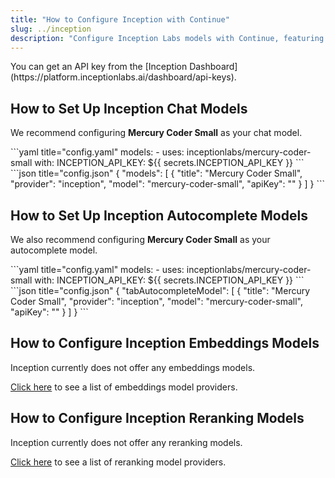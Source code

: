 ```yaml
---
title: "How to Configure Inception with Continue"
slug: ../inception
description: "Configure Inception Labs models with Continue, featuring Mercury Coder Small for both chat and autocomplete functions, optimized for programming and code generation tasks"
---
```


<Info>
  You can get an API key from the [Inception
  Dashboard](https://platform.inceptionlabs.ai/dashboard/api-keys).
</Info>

## How to Set Up Inception Chat Models

We recommend configuring **Mercury Coder Small** as your chat model.

<Tabs>
  <Tab title="YAML">
  ```yaml title="config.yaml"
  models:
    - uses: inceptionlabs/mercury-coder-small
      with:
        INCEPTION_API_KEY: ${{ secrets.INCEPTION_API_KEY }}
  ```
  </Tab>
  <Tab title="JSON">
  ```json title="config.json"
  {
    "models": [
      {
        "title": "Mercury Coder Small",
        "provider": "inception",
        "model": "mercury-coder-small",
        "apiKey": "<INCEPTION_API_KEY>"
      }
    ]
  }
  ```
  </Tab>
</Tabs>

## How to Set Up Inception Autocomplete Models

We also recommend configuring **Mercury Coder Small** as your autocomplete model.

<Tabs>
  <Tab title="YAML">
  ```yaml title="config.yaml"
  models:
    - uses: inceptionlabs/mercury-coder-small
      with:
        INCEPTION_API_KEY: ${{ secrets.INCEPTION_API_KEY }}
  ```
  </Tab>
  <Tab title="JSON">
  ```json title="config.json"
  {
    "tabAutocompleteModel": [
      {
        "title": "Mercury Coder Small",
        "provider": "inception",
        "model": "mercury-coder-small",
        "apiKey": "<INCEPTION_API_KEY>"
      }
    ]
  }
  ```
  </Tab>
</Tabs>

## How to Configure Inception Embeddings Models

Inception currently does not offer any embeddings models.

[Click here](../../model-roles/embeddings.mdx) to see a list of embeddings model providers.

## How to Configure Inception Reranking Models

Inception currently does not offer any reranking models.

[Click here](../../model-roles/reranking.mdx) to see a list of reranking model providers.